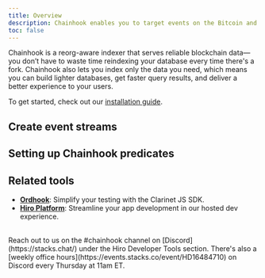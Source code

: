 ```yaml
---
title: Overview
description: Chainhook enables you to target events on the Bitcoin and Stacks blockchain important to your use case in order to trigger actions based on those events.
toc: false
---
```



Chainhook is a reorg-aware indexer that serves reliable blockchain data—you don’t have to waste time reindexing your database every time there's a fork. Chainhook also lets you index only the data you need, which means you can build lighter databases, get faster query results, and deliver a better experience to your users.

To get started, check out our [installation guide](/stacks/chainhook/installation).

## Create event streams

<Cards>
  <SecondaryCard
    href="/stacks/chainhook/guides/chainhook-as-a-service"
    title="Create a Bitcoin chainhook"
    description="Build a chainhook that indexes events on the Bitcoin blockchain."
  />
  <SecondaryCard
    href="/stacks/chainhook/guides/chainhook-as-a-service-with-stacks-node"
    title="Create a Stacks chainhook"
    description="Build a chainhook that indexes events on the Stacks blockchain."
  />
  <SecondaryCard
    href="/stacks/chainhook/guides/register-chainhooks-on-devnet"
    title="Test your chainhooks"
    description="Test and debug your chainhooks in a local environment."
  />
</Cards>

## Setting up Chainhook predicates

<Cards>
  <SecondaryCard
    href="/stacks/chainhook/concepts/bitcoin-predicates"
    title="Bitcoin predicates"
    description="A list of &quot;if this, then that&quot; logic for Bitcoin chainhooks."
  />
  <SecondaryCard
    href="/stacks/chainhook/concepts/stacks-predicates"
    title="Stacks predicates"
    description="A list of &quot;if this, then that&quot; logic for Bitcoin chainhooks."
  />
</Cards>

## Related tools

- **[Ordhook](/bitcoin/ordinals/ordhook)**: Simplify your testing with the Clarinet JS SDK.
- **[Hiro Platform](/stacks/platform)**: Streamline your app development in our hosted dev experience.

<br />

<Callout title="Need help building with Chainhook?" type="help">
Reach out to us on the <span className="font-bold">#chainhook</span> channel on [Discord](https://stacks.chat/) under the Hiro Developer Tools section. There's also a [weekly office hours](https://events.stacks.co/event/HD16484710) on Discord every Thursday at 11am ET.
</Callout>